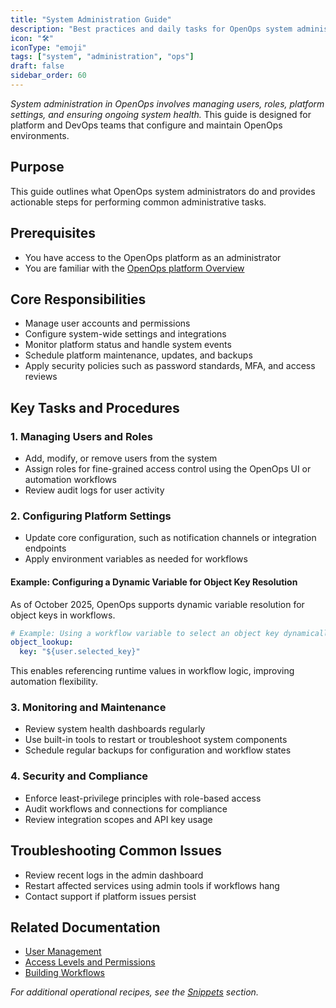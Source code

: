 ```yaml
---
title: "System Administration Guide"
description: "Best practices and daily tasks for OpenOps system administrators"
icon: "🛠️"
iconType: "emoji"
tags: ["system", "administration", "ops"]
draft: false
sidebar_order: 60
---
```


_System administration in OpenOps involves managing users, roles, platform settings, and ensuring ongoing system health._ This guide is designed for platform and DevOps teams that configure and maintain OpenOps environments.

## Purpose
This guide outlines what OpenOps system administrators do and provides actionable steps for performing common administrative tasks.

## Prerequisites
- You have access to the OpenOps platform as an administrator
- You are familiar with the [OpenOps platform Overview](/README.md)

## Core Responsibilities
- Manage user accounts and permissions
- Configure system-wide settings and integrations
- Monitor platform status and handle system events
- Schedule platform maintenance, updates, and backups
- Apply security policies such as password standards, MFA, and access reviews

## Key Tasks and Procedures

### 1. Managing Users and Roles
- Add, modify, or remove users from the system
- Assign roles for fine-grained access control using the OpenOps UI or automation workflows
- Review audit logs for user activity

### 2. Configuring Platform Settings
- Update core configuration, such as notification channels or integration endpoints
- Apply environment variables as needed for workflows

#### Example: Configuring a Dynamic Variable for Object Key Resolution
As of October 2025, OpenOps supports dynamic variable resolution for object keys in workflows.

```yaml
# Example: Using a workflow variable to select an object key dynamically
object_lookup:
  key: "${user.selected_key}"
```
This enables referencing runtime values in workflow logic, improving automation flexibility.

### 3. Monitoring and Maintenance
- Review system health dashboards regularly
- Use built-in tools to restart or troubleshoot system components
- Schedule regular backups for configuration and workflow states

### 4. Security and Compliance
- Enforce least-privilege principles with role-based access
- Audit workflows and connections for compliance
- Review integration scopes and API key usage

## Troubleshooting Common Issues
- Review recent logs in the admin dashboard
- Restart affected services using admin tools if workflows hang
- Contact support if platform issues persist

## Related Documentation
- [User Management](/getting-started/user-management)
- [Access Levels and Permissions](/cloud-access/access-levels-permissions)
- [Building Workflows](/workflow-management/building-workflows)

_For additional operational recipes, see the [Snippets](/snippets) section._
